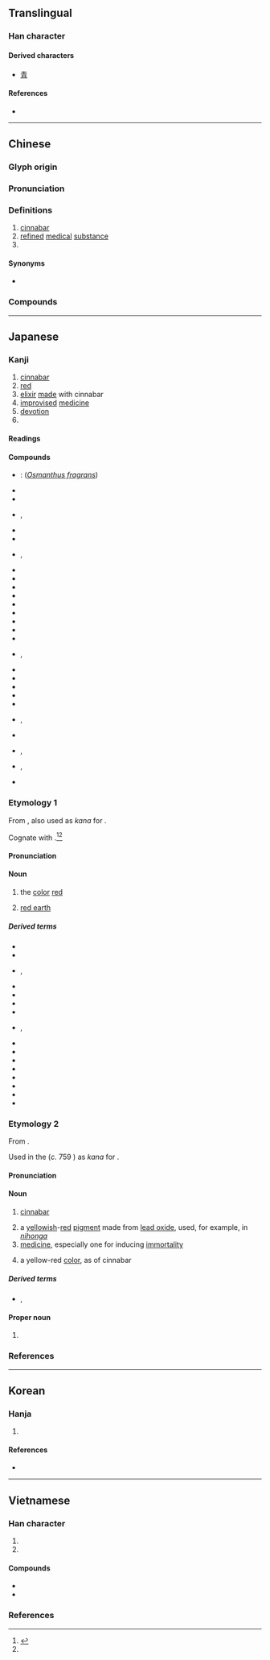 {{also|丼|开}}
{{character info/new}}
<!-- may be replaced by zh-forms -->
==Translingual==

===Han character===
{{Han char|rn=3|rad=丶|as=03|sn=4|four=77440|canj=BY|ids=⿻冂亠}}

====Derived characters====
* [[青]] <!-- See etymology -->

====References====
* {{Han ref|kx=0080.160|dkj=00099|dj=0162.220|hdz=10044.010|uh=4E39|ud=20025|bh=A4A6|bd=42150}}

----

==Chinese==
{{zh-forms}}

===Glyph origin===
{{Han etym}}

===Pronunciation===
{{zh-pron
|m=dān
|m-s=
|c=daan1
|c-t=
|g=
|h=pfs=tân
|j=
|mb=dúing
|md=dăng
|mn=tan
|mn-t=dang1/duan1
|mn-t_note=dang1 - literary; duan1 - vernacular (limited, e.g. {{zh-l|*牡丹}})
|w=1te
|x=
|mc=y
|oc=y
|cat=n,pn
}}

===Definitions===
{{zh-hanzi}}

# [[cinnabar]]
# [[refined]] [[medical]] [[substance]]
# {{surname|lang=zh}}

====Synonyms====
* {{zh-l|朱砂|cinnabar}}

===Compounds===
{{zh-der|仙丹|丹心|丹毒|蘇丹|不丹|丹麥|定坤丹|靈寶護心丹|牡丹|丹田|紅毛丹|丹鳳眼|內丹|丹曦|丹荑|丹詔|內丹功|丹誠不泯|丹葩|丹闕|丹青|丹徒布衣|九還丹|丹霞|丹佛|丹雘|丹陛|丹書鐵券|丹忱|丹訣|丹砂|丹皮|丹鳳城|丹珠爾|丹參|丹青手|丹款|外丹功|丹頂鶴|妙手丹青|外丹|八卦丹|丹甑|丹溜|不丹王國|丹麥王國|丹麥人|仁丹|丹麥語|丹黃|丹禁|丹脣啟秀|壽丹|丹心碧血|丹青妙手|丹方|丹頭|丹楹刻桷|丹楓|丹干|丹墀|巴丹半島|丹書|山丹|丹砂井|丹氣|丹麥學派|九轉金丹|丹誠相許|一寸丹心|丹客|好丹非素|丹誠|丹鼎|丹丘|丹鳥|丹房|九轉丹|丹鉛|丹桂|丹霄|大丹狗|一片丹心|丹書鐵契|丹灶|丹魄|丹旐|丹脣|丹藥|丹輪|丹經|契丹|丹臺|丹衷|丹筆|丹穴|萬靈丹|浮翠流丹|碧血丹心|氯丹|施丹傅粉|書丹|朱丹|燕丹|秋牡丹|松葉牡丹|煉丹|視丹如綠|渥丹|牡丹花|眉橫丹鳳|白牡丹|煉丹術|牡丹亭|牡丹江|水丹|燒丹鍊汞|楓丹白露|燕太子丹|鉛丹|赤血丹心|陰丹士林|蔻丹|還丹|馬纓丹|靈丹|青丹|阿巴丹|靈丹妙藥|鍊丹|野牡丹|金丹|陰丹布|靈丹聖藥|鹿特丹|加里曼丹|丹鳳|丹江口|丹趙路|丹陽|萬丹}}

----

==Japanese==

===Kanji===
{{ja-kanji|grade=c|rs=丶03}}

# [[cinnabar]]
# [[red]]
# [[elixir]] [[make|made]] with cinnabar {{gl|e.g. [[Chinese]] [[elixir of life]]}}
# [[improvise]]d [[medicine]]
# [[devotion]]
# {{short for|lang=ja|丹波国|tr=Tanba-koku||{{w|Tanba Province}}|nodot=1|sort=たん}}

====Readings====
{{ja-readings
|goon=たん
|kanon=たん
|kun=あか-, あか-い, に-
|nanori=あかし, あきら, まこと
}}

====Compounds====
{{der-top|Compounds}}
* {{ja-r|丹桂|たんけい}}: {{vern|golden osmanthus}} (''[[Osmanthus fragrans]]'')
* {{ja-r|丹花|たんか}}
* {{ja-r|丹後|^たんご}}
* {{ja-r|丹砂|たんさ}}, {{ja-r|丹砂|たんしゃ}}
* {{ja-r|丹朱|たんしゅ}}
* {{ja-r|丹州|^たんしゅう}}
* {{ja-r|丹精|たんせい|rom=-}}, {{ja-r|丹誠|たんせい}}
* {{ja-r|丹青|たんせい}}
* {{ja-r|丹前|たんぜん}}
* {{ja-r|丹%頂|タン%チョウ}}
* {{ja-r|丹田|たんでん}}
* {{ja-r|丹毒|たんどく}}
* {{ja-r|丹念|たんねん}}
* {{ja-r|丹波|^たんば}}
* {{ja-r|丹碧|たんぺき}}
* {{ja-r|丹薬|たんやく}}
* {{ja-r|黄丹|おうたん}}, {{ja-r|黄丹|おうだん}}
* {{ja-r|仙丹|せんたん}}
* {{ja-r|曽丹%集|^そたん%-しゅう}}
* {{ja-r|反魂丹|はんごんたん}}
* {{ja-r|牡%丹|ボ%タン}}
* {{ja-r|万金丹|まんきんたん}}
* {{ja-r|練丹|れんたん|rom=-}}, {{ja-r|煉丹|れんたん}}
* {{ja-r|雲丹|うに}}
* {{ja-r|甲比%丹|カピ%タン|rom=-}}, {{ja-r|甲必%丹|カピ%タン}}
* {{ja-r|吉利支%丹|^キリシ%タン|rom=-}}, {{ja-r|切%支%丹|^キリ%シ%タン}}
* {{ja-r|牡丹%餅|ぼた%もち}}
{{der-bottom}}

===Etymology 1===
{{ja-kanjitab|に|yomi=k}}
From {{inh|ja|ojp|sort=に|-}}, also used as {{m|ja|借音|tr=shakuon}} ''kana'' for {{IPAfont|⟨ni⟩}}.

Cognate with {{m|ja|土|tr=ni||[[earth]], [[ground]]}}.<ref>{{R:Daijisen}}</ref><ref name="DJR"/>

====Pronunciation====
{{ja-pron|y=k|に|acc=1|acc_ref=DJR}}

====Noun====
{{ja-noun|に}}

# the [[color]] [[red]]
#: {{syn|ja|赤色|tr=akairo|丹色|tr2=niiro}}
# [[red earth]]

=====Derived terms=====
{{der-top}}
* {{ja-r|丹%石|に%いし}}
* {{ja-r|丹%色|に%いろ}}
* {{ja-r|丹生|にう}}, {{ja-r|丹生|にゅう}}
* {{ja-r|錦|にしき}}
* {{ja-r|丹摺り|にずり}}
* {{ja-r|丹%躑躅|に%-つつじ}}
* {{ja-r|丹つらう|につらう}}
* {{ja-r|丹%塗|に%ぬり|rom=-}}, {{ja-r|丹塗り|にぬり}}
* {{ja-r|丹の穂|に の ほ}}
* {{ja-r|丹羽|^にわ}}
* {{ja-r|青%丹|あお%に}}
* {{ja-r|赤%丹|あか%に}}
* {{ja-r|黄丹|おうに}}
* {{ja-r|さ丹|さに}}
* {{ja-r|紅|べに}}
* {{ja-r|八百丹|やお に}}
{{der-bottom}}

===Etymology 2===
{{ja-kanjitab|たん|yomi=o}}
From {{bor|ja|ltc|sort=たん|-}} {{ltc-l|丹}}.

Used in the ''{{w|Man'yōshū}}'' (''c.'' 759 {{CE}}) as {{m|ja|借音|tr=shakuon}} ''kana'' for {{IPAfont|⟨ta⟩}}.

====Pronunciation====
{{ja-pron|y=o|たん|acc=1|acc_ref=DJR}}

====Noun====
{{ja-noun|たん|yomi=k}}

# [[cinnabar]]
#: {{syn|ja|辰砂|tr=shinsha}}
# a [[yellow]]ish-[[red]] [[pigment]] made from [[lead oxide]], used, for example, in ''[[nihonga]]''
# [[medicine]], especially one for inducing [[immortality]]
#: {{syn|ja|薬|tr=yaku}}
# a yellow-red [[color]], as of cinnabar

=====Derived terms=====
* {{ja-r|丹緑本|^たんろくぼん}}, {{ja-r|丹緑本|^たんりょくぼん}}

====Proper noun====
{{ja-pos|proper|たん}}

# {{surname|lang=ja|A=a|nodot=1|sort=たん}}

===References===
<references/>

----

==Korean==

===Hanja===
{{ko-hanja|hangeul=[[단]], [[란]] (난)|rv=dan, ran (nan)|mr=tan, ran (nan)|eumhun=[[붉을]], [[정성스러울]]|ehrv=bulgeun, jeongseongsureoul|ehmr=pulgǔn, jǒngsǒngsǔrǒul|ehy=}}

# {{defn|lang=ko|sort=丶03}}

====References====
* {{Hanja ref|nav=8788}}

----

==Vietnamese==

===Han character===
{{vi-readings|rs=丶03
|hanviet=đan-tdcndg;tdcntd;gdhn;genibrel, đơn-bonet;genibrel
|phienthiet=都艱 đô gian
|nom=đơn-tdcntd;btcn;bonet;genibrel;taberd, đan-tdcndg;tdcntd;gdhn;btcn
}}

# {{han tu form of|[[đan]]/[[đơn]]|[[cinnabar]]}}
# {{han tu form of|[[đan]]/[[đơn]]|[[red]] [[color]]}}

====Compounds====
{{der-top3|Compounds}}
* {{vi-l|丹麥|Đan Mạch}}
* {{vi-l|牡丹|mẫu đơn}}
{{der-bottom}}

===References===
<references/>